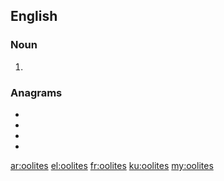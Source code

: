 {{also|oölites}}
==English==

===Noun===
{{head|en|noun plural form}}

# {{plural of|oolite|lang=en}}

===Anagrams===
* {{l|en|Osloite}}
* {{l|en|ostiole}}
* {{l|en|stoolie}}
* {{l|en|toolies}}

[[ar:oolites]]
[[el:oolites]]
[[fr:oolites]]
[[ku:oolites]]
[[my:oolites]]
